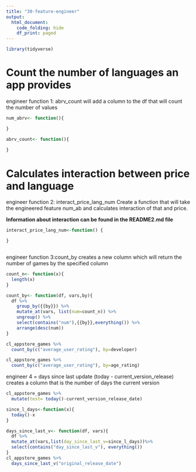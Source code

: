 ```yaml
---
title: "30-feature-engineer"
output:
  html_document:
    code_folding: hide
    df_print: paged
---
```

```r
library(tidyverse)
```


# Count the number of languages an app provides

engineer function 1: abrv_count
will add a column to the df that will count the number of values
```r
num_abrv<- function(){

}

abrv_count<- function(){
  
}


```


# Calculates interaction between price and language 

engineer function 2: interact_price_lang_num
Create a function that will take the engineered feature num_ab and calculates interaction of that and price. 

**Information about interaction can be found in the README2.md file**

```r
interact_price_lang_num<-function() {

}



```

engineer function 3:count_by
creates a new column which will return the number of games by the specified column
```r
count_n<- function(x){
  length(x)
}

count_by<- function(df, vars,by){
  df %>% 
    group_by({{by}}) %>% 
    mutate_at(vars, list(num=count_n)) %>% 
    ungroup() %>% 
    select(contains("num"),{{by}},everything()) %>% 
    arrange(desc(num))
}

cl_appstore_games %>% 
  count_by(c("average_user_rating"), by=developer)

cl_appstore_games %>% 
  count_by(c("average_user_rating"), by=age_rating)
```


engineer 4 = days since last update (today - current_version_release)
creates a column that is the number of days the current version
```r
cl_appstore_games %>% 
  mutate(test= today()-current_version_release_date)

since_l_days<-function(x){
  today()-x
}

days_since_last_v<- function(df, vars){
  df %>% 
  mutate_at(vars,list(day_since_last_v=since_l_days))%>% 
  select(contains("day_since_last_v"), everything())
}
cl_appstore_games %>% 
  days_since_last_v("original_release_date")

```

